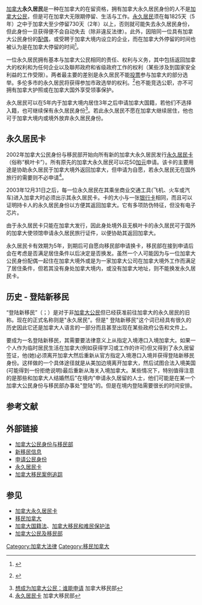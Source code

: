 {{加拿大公民与移民}}
{{legal}}
{{自相矛盾}}
[[加拿大|加拿大]]'''永久居民'''是一种在加拿大的在留资格，拥有加拿大永久居民身份的人不是[[加拿大公民|加拿大公民]]，但是可在加拿大无限期停留、生活与工作。[[永久居民|永久居民]]须在每1825天（5年）之中于加拿大至少停留730天（2年）以上，否则就可能失去永久居民身份，但此身份一旦获得便不会自动失去（除非違反法律）。此外，因陪同一位具有加拿大公民身份的[[配偶|配偶]]，或受聘于加拿大境内设立的企业，而在加拿大外停留的时间也被认为是在加拿大停留的时间<ref>{{Cite web |url=http://www.cic.gc.ca/english/newcomers/about-pr.asp#keep_status |title=成为加拿大永久居民 |accessdate=2008-06-23 |archive-date=2008-06-26 |archive-url=https://web.archive.org/web/20080626234728/http://www.cic.gc.ca/english/newcomers/about-pr.asp#keep_status |dead-url=no }}</ref>。

一位永久居民拥有基本与加拿大公民相同的责任、权利与义务，其中包括返回加拿大的权利和为任何企业以及聯邦政府和省级政府工作的权利（某些涉及到国家安全利益的工作受限）。两者最主要的差别是永久居民不能[[投票权|投票]]参与加拿大的部分选举。多伦多市的永久居民将获得参加市政选举的权利。<ref>{{source|url=http://ju8.ca/%E5%A4%9A%E4%BC%A6%E5%A4%9A%E6%B0%B8%E4%B9%85%E5%B1%85%E6%B0%91%E6%9C%89%E6%9D%83%E6%8A%95%E7%A5%A8-%E6%9C%80%E5%BF%AB2018%E5%B9%B4%E5%AE%9E%E6%96%BD/|title=多伦多永久居民有权投票 最快2018年实施|author=|pub=聚八方|date=2013年}} {{Wayback|url=http://ju8.ca/%E5%A4%9A%E4%BC%A6%E5%A4%9A%E6%B0%B8%E4%B9%85%E5%B1%85%E6%B0%91%E6%9C%89%E6%9D%83%E6%8A%95%E7%A5%A8-%E6%9C%80%E5%BF%AB2018%E5%B9%B4%E5%AE%9E%E6%96%BD/ |date=20190502180035 }}</ref>也不能竞选公职，亦不可拥有加拿大护照或在加拿大国外享受领事保护{{来源请求}}。

永久居民可以在5年内于加拿大境内居住3年之后申请加拿大国籍，若他们不选择入籍，也可继续保有永久居民身份<ref>[http://www.cic.gc.ca/english/citizenship/become-eligibility.asp 想成为加拿大公民：谁能申请] {{Wayback|url=http://www.cic.gc.ca/english/citizenship/become-eligibility.asp |date=20171122131027 }} 加拿大移民部</ref>。若此永久居民不愿在加拿大继续居住，他也可于加拿大境内或境外放弃永久居民身份。

== 永久居民卡 ==
{{Main|加拿大永久居民卡}}
2002年加拿大公民身份与移民部开始向所有新的加拿大永久居民发行[[加拿大永久居民卡|永久居民卡]]（俗称“枫叶卡”）。所有原先的加拿大永久居民可以花50[[加拿大元|加元]]申请。该卡的主要用途是协助永久居民于加拿大境外返回加拿大，但申请为自愿，若永久居民无在国外旅行的需要则不必申请<ref>[http://www.cic.gc.ca/english/information/pr-card/index.asp 永久居民卡] {{Wayback|url=http://www.cic.gc.ca/english/information/pr-card/index.asp |date=20171123023850 }} 加拿大移民部</ref>。

2003年12月31日之后，每一位永久居民在其乘坐商业交通工具(飞机、火车或汽车)进入加拿大时必须出示其永久居民卡。卡的大小与一张[[银行卡|银行卡]]相同，而且可以证明持卡人的永久居民身份以方便其返回加拿大。它有多项防伪特征，但没有电子芯片。

由于永久居民卡只能在加拿大发行，因此身处境外且无枫叶卡的永久居民可于国外的加拿大使领馆申请永久居民旅行证件，以便协助其返回加拿大。

永久居民卡有效期为5年，到期后可自愿向移民部申请换卡，移民部在接到申请后会在考虑是否满足居住条件以后决定是否换发。虽然一个人可能因为与一位加拿大公民身份配偶一起住在加拿大境外或是为一家加拿大公司在加拿大境外工作而满足了居住条件，但若其没有身处加拿大境内，或没有加拿大地址，则不能换发永久居民卡。

== 历史 - 登陆新移民  ==
“登陆新移民”（{{lang-en|Landed immigrant}}；{{lang-fr|Immigrant reçu}}）是对于非[[加拿大|加拿大]][[加拿大国籍法|公民]]但已经获准前往加拿大的永久居民的旧称。现在的正式名称则是"永久居民"。但是" 登陆新移民"这个词已经具有很久的历史因此它还是加拿大人语言的一部分而且甚至出现在某些政府公告和文件上。

要成为一名登陆新移民，其需要要法律意义上从指定入境港口入境加拿大。如果一个人作为临时居民生活在加拿大(例如获得学习或工作的许可)但又得到了永久居留签证，他(她)必须离开加拿大然后重新从官方指定入境港口入境并获得登陆新移民身份。这样做的一个具体途径就是从美加边境离开加拿大，然后试图合法入境美国(可能得到一份拒绝说明)最后重新从海关入境加拿大。某些情况下，特别值得注意的是那些和加拿大人结婚然后"在境内"申请永久居留的人士，他们可能是在某一个加拿大公民身份与移民部办事处"登陆"的。但是在境内登陆需要很长的时间安排。

== 参考文献 ==
{{Reflist|2}}

== 外部链接 ==
* [http://www.cic.gc.ca/english/index.asp 加拿大公民身份与移民部]{{Wayback|url=http://www.cic.gc.ca/english/index.asp |date=20080623083326 }}
* [http://www.cic.gc.ca/english/newcomers/index.asp 新移民信息]{{Wayback|url=http://www.cic.gc.ca/english/newcomers/index.asp |date=20080626065024 }}
* [http://www.cic.gc.ca/english/citizenship/index.asp 申请公民身份]{{Wayback|url=http://www.cic.gc.ca/english/citizenship/index.asp |date=20080622083014 }}
* [http://www.cic.gc.ca/english/information/pr-card/index.asp 永久居民卡]{{Wayback|url=http://www.cic.gc.ca/english/information/pr-card/index.asp |date=20171123023850 }}
* [http://www.trackitt.com/canada-immigration-trackers/ 加拿大移民案例追踪]{{Wayback|url=http://www.trackitt.com/canada-immigration-trackers/ |date=20080625024010 }}

== 参见 ==
* [[加拿大永久居民卡|加拿大永久居民卡]]
* [[移民加拿大|移民加拿大]]
* [[加拿大国籍法|加拿大国籍法]]、[[加拿大移民和难民保护法|加拿大移民和难民保护法]]
* [[加拿大公民及移民部|加拿大公民及移民部]]

[[Category:加拿大法律|Category:加拿大法律]]
[[Category:移民加拿大|Category:移民加拿大]]